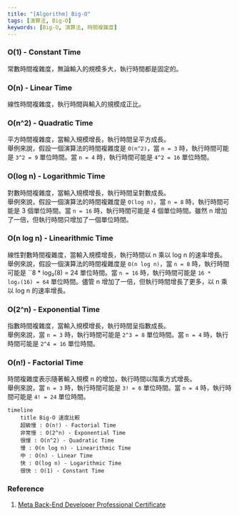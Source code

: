 ```yaml
---
title: "[Algorithm] Big-O"
tags: [演算法, Big-O]
keywords: [Big-O, 演算法, 時間複雜度]
---
```

### O(1) - Constant Time
常數時間複雜度，無論輸入的規模多大，執行時間都是固定的。

### O(n) - Linear Time
線性時間複雜度，執行時間與輸入的規模成正比。

### O(n^2) - Quadratic Time
平方時間複雜度，當輸入規模增長，執行時間呈平方成長。  
舉例來說，假設一個演算法的時間複雜度是 `O(n^2)`，當 `n = 3` 時，執行時間可能是 `3^2 = 9` 單位時間。當 `n = 4` 時，執行時間可能是 `4^2 = 16` 單位時間。

### O(log n) - Logarithmic Time
對數時間複雜度，當輸入規模增長，執行時間呈對數成長。  
舉例來說，假設一個演算法的時間複雜度是 `O(log n)`，當 `n = 8` 時，執行時間可能是 3 個單位時間。當 `n = 16` 時，執行時間可能是 4 個單位時間。雖然 n 增加了一倍，但執行時間只增加了一個單位時間。

### O(n log n) - Linearithmic Time
線性對數時間複雜度，當輸入規模增長，執行時間以 n 乘以 log n 的速率增長。  
舉例來說，假設一個演算法的時間複雜度是 `O(n log n)`，當 `n = 8` 時，執行時間可能是 ``8 * log₂(8) = 24 單位時間。當 `n = 16` 時，執行時間可能是 `16 * log₂(16) = 64` 單位時間。儘管 n 增加了一倍，但執行時間增長了更多，以 n 乘以 log n 的速率增長。

### O(2^n) - Exponential Time
指數時間複雜度，當輸入規模增長，執行時間呈指數成長。  
舉例來說，當 `n = 3` 時，執行時間可能是 `2^3 = 8` 單位時間。當 `n = 4` 時，執行時間可能是 `2^4 = 16` 單位時間。

### O(n!) - Factorial Time
時間複雜度表示隨著輸入規模 n 的增加，執行時間以階乘方式增長。  
舉例來說，當 `n = 3` 時，執行時間可能是 `3! = 6` 單位時間。當 `n = 4` 時，執行時間可能是 `4! = 24` 單位時間。

```mermaid
timeline
    title Big-O 速度比較
    超級慢 : O(n!) - Factorial Time
    非常慢 : O(2^n) - Exponential Time
    很慢 : O(n^2) - Quadratic Time
    慢 : O(n log n) - Linearithmic Time
    中 : O(n) - Linear Time
    快 : O(log n) - Logarithmic Time
    很快 : O(1) - Constant Time
```

### Reference
1. [Meta Back-End Developer Professional Certificate](https://www.coursera.org/professional-certificates/meta-back-end-developer)
